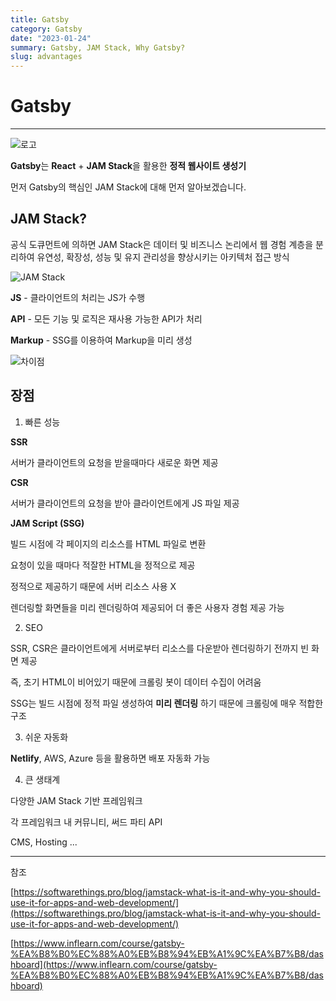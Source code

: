 ```yaml
---
title: Gatsby
category: Gatsby
date: "2023-01-24"
summary: Gatsby, JAM Stack, Why Gatsby?
slug: advantages
---
```



# Gatsby

---

<img className="logo" src={Logo} alt="로고" />

**Gatsby**는 **React** + **JAM Stack**을 활용한 **정적 웹사이트 생성기**

먼저 Gatsby의 핵심인 JAM Stack에 대해 먼저 알아보겠습니다.

## JAM Stack?

공식 도큐먼트에 의하면 JAM Stack은 데이터 및 비즈니스 논리에서 웹 경험 계층을 분리하여 유연성, 확장성, 성능 및 유지 관리성을 향상시키는 아키텍처 접근 방식

<img className="jam" src={Jam} alt="JAM Stack" />

**JS** - 클라이언트의 처리는 JS가 수행

**API** - 모든 기능 및 로직은 재사용 가능한 API가 처리

**Markup** - SSG를 이용하여 Markup을 미리 생성

<img className="dif" src={Dif} alt="차이점" />

## 장점

1. 빠른 성능

**SSR**

서버가 클라이언트의 요청을 받을때마다 새로운 화면 제공

**CSR**

서버가 클라이언트의 요청을 받아 클라이언트에게 JS 파일 제공

**JAM Script (SSG)**

빌드 시점에 각 페이지의 리소스를 HTML 파일로 변환

요청이 있을 때마다 적잘한 HTML을 정적으로 제공

정적으로 제공하기 때문에 서버 리소스 사용 X

렌더링할 화면들을 미리 렌더링하여 제공되어 더 좋은 사용자 경험 제공 가능

2. SEO

SSR, CSR은 클라이언트에게 서버로부터 리소스를 다운받아 렌더링하기 전까지 빈 화면 제공

즉, 초기 HTML이 비어있기 때문에 크롤링 봇이 데이터 수집이 어려움

SSG는 빌드 시점에 정적 파일 생성하여 **미리 렌더링** 하기 때문에 크롤링에 매우 적합한 구조

3. 쉬운 자동화

**Netlify**, AWS, Azure 등을 활용하면 배포 자동화 가능

4. 큰 생태계

다양한 JAM Stack 기반 프레임워크

각 프레임워크 내 커뮤니티, 써드 파티 API

CMS, Hosting ...

---

참조

[https://softwarethings.pro/blog/jamstack-what-is-it-and-why-you-should-use-it-for-apps-and-web-development/](https://softwarethings.pro/blog/jamstack-what-is-it-and-why-you-should-use-it-for-apps-and-web-development/)

[https://www.inflearn.com/course/gatsby-%EA%B8%B0%EC%88%A0%EB%B8%94%EB%A1%9C%EA%B7%B8/dashboard](https://www.inflearn.com/course/gatsby-%EA%B8%B0%EC%88%A0%EB%B8%94%EB%A1%9C%EA%B7%B8/dashboard)

